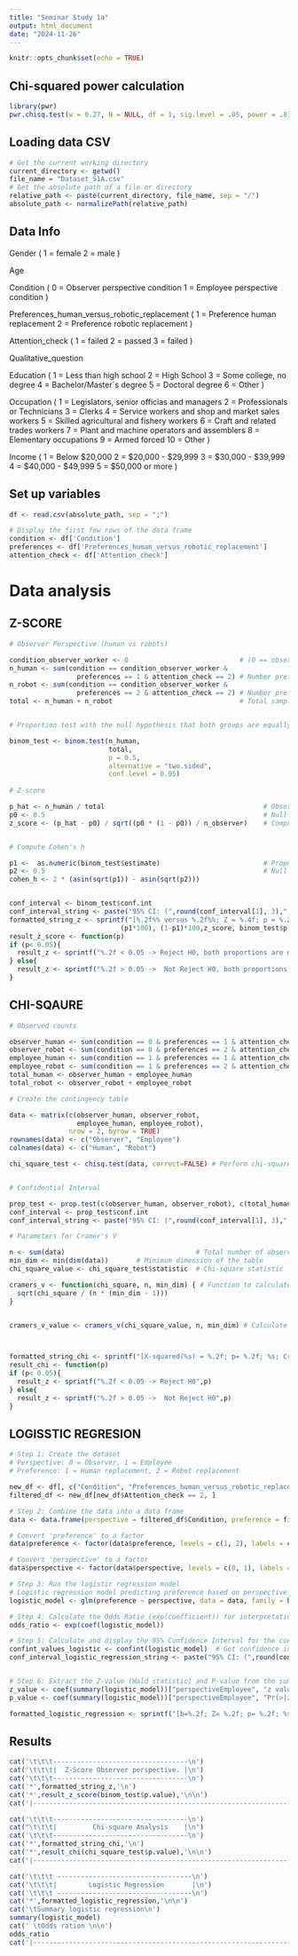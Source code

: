 ```yaml
---
title: "Seminar Study 1a"
output: html_document
date: "2024-11-26"
---
```


```r
knitr::opts_chunk$set(echo = TRUE)

```

## Chi-squared power calculation


```r
library(pwr)
pwr.chisq.test(w = 0.27, N = NULL, df = 1, sig.level = .05, power = .8)
```

## Loading data CSV

```r
# Get the current working directory
current_directory <- getwd()
file_name = "Dataset_S1A.csv"
# Get the absolute path of a file or directory
relative_path <- paste(current_directory, file_name, sep = "/")
absolute_path <- normalizePath(relative_path)
```


## Data Info

Gender (
  1 = female 
  2 = male
  )
  
  Age
  
Condition (
  0 = Observer perspective condition
  1 = Employee perspective condition
  )
  
Preferences_human_versus_robotic_replacement (
  1 = Preference human replacement
  2 = Preference robotic replacement
  )
  
Attention_check (
  1 = failed
  2 = passed
  3 = failed
  )
  
Qualitative_question

Education (
  1 = Less than high school
  2 = High School
  3 = Some college, no degree
  4 = Bachelor/Master`s degree
  5 = Doctoral degree
  6 = Other
  )
  
Occupation (
  1 = Legislators, senior officias and managers
  2 = Professionals or Technicians
  3 = Clerks
  4 = Service workers and shop and market sales workers
  5 = Skilled agricultural and fishery workers
  6 = Craft and related trades workers
  7 = Plant and machine operators and assemblers
  8 = Elementary occupations
  9 = Armed forced
  10 = Other
  )
  
Income (
  1 = Below $20,000 
  2 = $20,000 - $29,999
  3 = $30,000 - $39,999 
  4 = $40,000 - $49,999 
  5 = $50,000 or more
  )



## Set up variables

```r

df <- read.csv(absolute_path, sep = ";")

# Display the first few rows of the data frame
condition <- df['Condition']
preferences <- df['Preferences_human_versus_robotic_replacement']
attention_check <- df['Attention_check']


```
# Data analysis

## Z-SCORE

```r


# Observer Perspective (human vs robots)

condition_observer_worker <- 0                            # (0 == observer and 1 == worker )
n_human <- sum(condition == condition_observer_worker & 
                 preferences == 1 & attention_check == 2) # Number preferring human replacement
n_robot <- sum(condition == condition_observer_worker & 
                 preferences == 2 & attention_check == 2) # Number preferring robot replacement
total <- n_human + n_robot                                # Total sample size


# Proportion test with the null hypothesis that both groups are equally preferred (p = 0.5)

binom_test <- binom.test(n_human,                   
                         total, 
                         p = 0.5, 
                         alternative = "two.sided",
                         conf.level = 0.95)                         
                                                                        
# Z-score

p_hat <- n_human / total                                        # Observed proportion
p0 <- 0.5                                                       # Null hypothesis proportion
z_score <- (p_hat - p0) / sqrt((p0 * (1 - p0)) / n_observer)    # Compute the Z-score


# Compute Cohen's h

p1 <-  as.numeric(binom_test$estimate)                          # Proportion preferring human replacement
p2 <- 0.5                                                       # Null proportion
cohen_h <- 2 * (asin(sqrt(p1)) - asin(sqrt(p2)))


conf_interval <- binom_test$conf.int
conf_interval_string <- paste("95% CI: (",round(conf_interval[1], 3),",",round(conf_interval[2],3),")")
formatted_string_z <- sprintf("[%.2f%% versus %.2f%%; Z = %.4f; p = %.2f; %s ; Cohen_h: %.2f]",
                            (p1*100), (1-p1)*100,z_score, binom_test$p.value ,conf_interval_string, cohen_h)
result_z_score <- function(p)
if (p< 0.05){
  result_z <- sprintf("%.2f < 0.05 -> Reject H0, both proportions are different",p)
} else{
  result_z <- sprintf("%.2f > 0.05 ->  Not Reject H0, both proportions are equal",p)
}

```


## CHI-SQAURE

```r


# Observed counts

observer_human <- sum(condition == 0 & preferences == 1 & attention_check == 2) # Participants in observer condition preferring human replacement
observer_robot <- sum(condition == 0 & preferences == 2 & attention_check == 2) # Participants in observer condition preferring robot replacement
employee_human <- sum(condition == 1 & preferences == 1 & attention_check == 2) # Participants in employee condition preferring human replacement
employee_robot <- sum(condition == 1 & preferences == 2 & attention_check == 2) # Participants in employee condition preferring robot replacement
total_human <- observer_human + employee_human
total_robot <- observer_robot + employee_robot

# Create the contingency table

data <- matrix(c(observer_human, observer_robot, 
                 employee_human, employee_robot), 
               nrow = 2, byrow = TRUE)
rownames(data) <- c("Observer", "Employee")
colnames(data) <- c("Human", "Robot")

chi_square_test <- chisq.test(data, correct=FALSE) # Perform chi-square test


# Confidential Interval

prop_test <- prop.test(c(observer_human, observer_robot), c(total_human,total_robot), correct=FALSE)
conf_interval <- prop_test$conf.int
conf_interval_string <- paste("95% CI: (",round(conf_interval[1], 3),",",round(conf_interval[2],3),")")

# Parameters for Cramér's V

n <- sum(data)                                 # Total number of observations
min_dim <- min(dim(data))       # Minimum dimension of the table
chi_square_value <- chi_square_test$statistic  # Chi-square statistic

cramers_v <- function(chi_square, n, min_dim) { # Function to calculate Cramér's V
  sqrt(chi_square / (n * (min_dim - 1)))
}


cramers_v_value <- cramers_v(chi_square_value, n, min_dim) # Calculate Cramér's V



formatted_string_chi <- sprintf("[X-squared(%s) = %.2f; p= %.2f; %s; Cramer's V = %.2f]",chi_square_test$parameter,chi_square_value,chi_square_test$p.value,conf_interval_string,cramers_v_value)
result_chi <- function(p)
if (p< 0.05){
  result_z <- sprintf("%.2f < 0.05 -> Reject H0",p)
} else{
  result_z <- sprintf("%.2f > 0.05 ->  Not Reject H0",p)
}

```



## LOGISSTIC REGRESION

```r
# Step 1: Create the dataset
# Perspective: 0 = Observer, 1 = Employee
# Preference: 1 = Human replacement, 2 = Robot replacement

new_df <- df[, c("Condition", "Preferences_human_versus_robotic_replacement","Attention_check")]
filtered_df <- new_df[new_df$Attention_check == 2, ]

# Step 2: Combine the data into a data frame
data <- data.frame(perspective = filtered_df$Condition, preference = filtered_df$Preferences_human_versus_robotic_replacement)

# Convert 'preference' to a factor
data$preference <- factor(data$preference, levels = c(1, 2), labels = c("Human", "Robot"))

# Convert 'perspective' to a factor
data$perspective <- factor(data$perspective, levels = c(0, 1), labels = c("Observer", "Employee"))

# Step 3: Run the logistic regression model
# Logistic regression model predicting preference based on perspective
logistic_model <- glm(preference ~ perspective, data = data, family = binomial)

# Step 4: Calculate the Odds Ratio (exp(coefficient)) for interpretation
odds_ratio <- exp(coef(logistic_model))

# Step 5: Calculate and display the 95% Confidence Interval for the coefficient
confint_values_logistic <- confint(logistic_model)  # Get confidence intervals for the coefficients
conf_interval_logistic_regression_string <- paste("95% CI: (",round(confint_values_logistic[2,1], 3),",",round(confint_values_logistic[2,2],3),")")


# Step 6: Extract the Z-value (Wald statistic) and P-value from the summary output
z_value <- coef(summary(logistic_model))["perspectiveEmployee", "z value"]
p_value <- coef(summary(logistic_model))["perspectiveEmployee", "Pr(>|z|)"]

formatted_logistic_regression <- sprintf("[b=%.2f; Z= %.2f; p= %.2f; %s]",logistic_model$coefficients["perspectiveEmployee"], z_value, p_value,conf_interval_logistic_regression_string)

```


## Results

```r
cat('\t\t\t----------------------------------\n')
cat('\t\t\t|  Z-Score Observer perspective. |\n')
cat('\t\t\t----------------------------------\n')
cat('*',formatted_string_z,'\n')
cat('*',result_z_score(binom_test$p.value),'\n\n')
cat('|---------------------------------------------------------------------------------------------|\n\n')

cat('\t\t\t----------------------------------\n')
cat("\t\t\t|         Chi-square Analysis    |\n")
cat('\t\t\t----------------------------------\n')
cat('*',formatted_string_chi,'\n')
cat('*',result_chi(chi_square_test$p.value),'\n\n')
cat('|---------------------------------------------------------------------------------------------|\n\n')

cat('\t\t\t ----------------------------------\n')
cat('\t\t\t|        Logistic Regression       |\n')
cat('\t\t\t ----------------------------------\n')
cat('*',formatted_logistic_regression,'\n\n')
cat('\tSummary logistic regression\n')
summary(logistic_model)
cat(' \tOdds ration \n\n')
odds_ratio
cat('|---------------------------------------------------------------------------------------------|\n\n')
```



